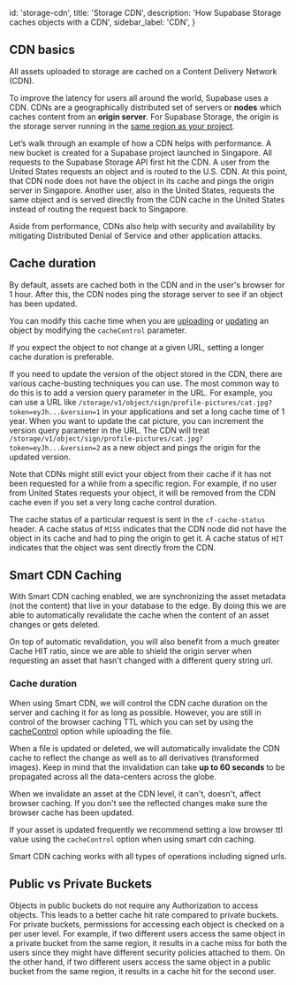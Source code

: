 
  id: 'storage-cdn',
  title: 'Storage CDN',
  description: 'How Supabase Storage caches objects with a CDN',
  sidebar_label: 'CDN',
}

## CDN basics

All assets uploaded to storage are cached on a Content Delivery Network (CDN).

To improve the latency for users all around the world, Supabase uses a CDN. CDNs are a geographically distributed set of servers or **nodes** which caches content from an **origin server**. For Supabase Storage, the origin is the storage server running in the [same region as your project](https://app.supabase.com/project/_/settings/general).

Let’s walk through an example of how a CDN helps with performance. A new bucket is created for a Supabase project launched in Singapore. All requests to the Supabase Storage API first hit the CDN. A user from the United States requests an object and is routed to the U.S. CDN. At this point, that CDN node does not have the object in its cache and pings the origin server in Singapore. Another user, also in the United States, requests the same object and is served directly from the CDN cache in the United States instead of routing the request back to Singapore.

Aside from performance, CDNs also help with security and availability by mitigating Distributed Denial of Service and other application attacks.

## Cache duration

By default, assets are cached both in the CDN and in the user's browser for 1 hour. After this, the CDN nodes ping the storage server to see if an object has been updated.

You can modify this cache time when you are [uploading](/docs/reference/javascript/storage-from-upload) or [updating](/docs/reference/javascript/storage-from-update) an object by modifying the `cacheControl` parameter.

If you expect the object to not change at a given URL, setting a longer cache duration is preferable.

If you need to update the version of the object stored in the CDN, there are various cache-busting techniques you can use. The most common way to do this is to add a version query parameter in the URL. For example, you can use a URL like `/storage/v1/object/sign/profile-pictures/cat.jpg?token=eyJh...&version=1` in your applications and set a long cache time of 1 year. When you want to update the cat picture, you can increment the version query parameter in the URL. The CDN will treat `/storage/v1/object/sign/profile-pictures/cat.jpg?token=eyJh...&version=2` as a new object and pings the origin for the updated version.

Note that CDNs might still evict your object from their cache if it has not been requested for a while from a specific region. For example, if no user from United States requests your object, it will be removed from the CDN cache even if you set a very long cache control duration.

The cache status of a particular request is sent in the `cf-cache-status` header. A cache status of `MISS` indicates that the CDN node did not have the object in its cache and had to ping the origin to get it. A cache status of `HIT` indicates that the object was sent directly from the CDN.


## Smart CDN Caching

With Smart CDN caching enabled, we are synchronizing the asset metadata (not the content) that live in your database to the edge.
By doing this we are able to automatically revalidate the cache when the content of an asset changes or gets deleted.

On top of automatic revalidation, you will also benefit from a much greater Cache HIT ratio, since we are able to shield the origin server when
requesting an asset that hasn't changed with a different query string url.

### Cache duration

When using Smart CDN, we will control the CDN cache duration on the server and caching it for as long as possible.
However, you are still in control of the browser caching TTL which you can set by using the [cacheControl](/docs/reference/javascript/storage-from-upload) option while uploading the file.

When a file is updated or deleted, we will automatically invalidate the CDN cache to reflect the change as well as to all derivatives (transformed images).
Keep in mind that the invalidation can take <b>up to 60 seconds</b> to be propagated across all the data-centers across the globe.

When we invalidate an asset at the CDN level, it can't, doesn't, affect browser caching.
If you don't see the reflected changes make sure the browser cache has been updated.

If your asset is updated frequently we recommend setting a low browser ttl value using the `cacheControl` option when using smart cdn caching.

Smart CDN caching works with all types of operations including signed urls.


## Public vs Private Buckets

Objects in public buckets do not require any Authorization to access objects. This leads to a better cache hit rate compared to private buckets. For private buckets, permissions for accessing each object is checked on a per user level. For example, if two different users access the same object in a private bucket from the same region, it results in a cache miss for both the users since they might have different security policies attached to them. On the other hand, if two different users access the same object in a public bucket from the same region, it results in a cache hit for the second user.


